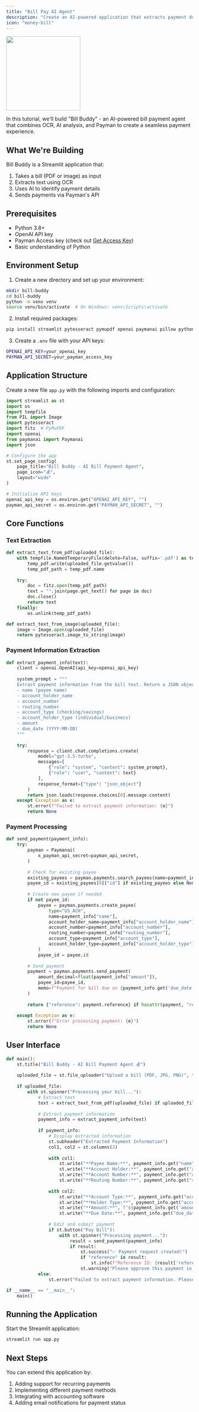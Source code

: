 ```yaml
---
title: "Bill Pay AI Agent"
description: "Create an AI-powered application that extracts payment details from bills and processes payments"
icon: "money-bill"
---
```


<Frame caption="Bill Buddy">
<img height="200" src="/images/bill-buddy.png" />
</Frame>

In this tutorial, we'll build "Bill Buddy" - an AI-powered bill payment agent that combines OCR, AI analysis, and Payman to create a seamless payment experience.

## What We're Building

Bill Buddy is a Streamlit application that:
1. Takes a bill (PDF or image) as input
2. Extracts text using OCR
3. Uses AI to identify payment details
4. Sends payments via Payman's API

## Prerequisites

- Python 3.8+
- OpenAI API key
- Payman Access key (check out [Get Access Key](/api-reference/get-access-key))
- Basic understanding of Python

## Environment Setup

1. Create a new directory and set up your environment:
```bash
mkdir bill-buddy
cd bill-buddy
python -m venv venv
source venv/bin/activate  # On Windows: venv\Scripts\activate
```

2. Install required packages:
```bash
pip install streamlit pytesseract pymupdf openai paymanai pillow python-dotenv
```

3. Create a `.env` file with your API keys:
```bash
OPENAI_API_KEY=your_openai_key
PAYMAN_API_SECRET=your_payman_access_key
```

## Application Structure

Create a new file `app.py` with the following imports and configuration:

```python
import streamlit as st
import os
import tempfile
from PIL import Image
import pytesseract
import fitz  # PyMuPDF
import openai
from paymanai import Paymanai
import json

# Configure the app
st.set_page_config(
    page_title="Bill Buddy - AI Bill Payment Agent",
    page_icon="💰",
    layout="wide"
)

# Initialize API keys
openai_api_key = os.environ.get("OPENAI_API_KEY", "")
payman_api_secret = os.environ.get("PAYMAN_API_SECRET", "")
```

## Core Functions

### Text Extraction

```python
def extract_text_from_pdf(uploaded_file):
    with tempfile.NamedTemporaryFile(delete=False, suffix='.pdf') as temp_pdf:
        temp_pdf.write(uploaded_file.getvalue())
        temp_pdf_path = temp_pdf.name
    
    try:
        doc = fitz.open(temp_pdf_path)
        text = "".join(page.get_text() for page in doc)
        doc.close()
        return text
    finally:
        os.unlink(temp_pdf_path)

def extract_text_from_image(uploaded_file):
    image = Image.open(uploaded_file)
    return pytesseract.image_to_string(image)
```

### Payment Information Extraction

```python
def extract_payment_info(text):
    client = openai.OpenAI(api_key=openai_api_key)
    
    system_prompt = """
    Extract payment information from the bill text. Return a JSON object with:
    - name (payee name)
    - account_holder_name
    - account_number
    - routing_number
    - account_type (checking/savings)
    - account_holder_type (individual/business)
    - amount
    - due_date (YYYY-MM-DD)
    """
    
    try:
        response = client.chat.completions.create(
            model="gpt-3.5-turbo",
            messages=[
                {"role": "system", "content": system_prompt},
                {"role": "user", "content": text}
            ],
            response_format={"type": "json_object"}
        )
        return json.loads(response.choices[0].message.content)
    except Exception as e:
        st.error(f"Failed to extract payment information: {e}")
        return None
```

### Payment Processing

```python
def send_payment(payment_info):
    try:
        payman = Paymanai(
            x_payman_api_secret=payman_api_secret,
        )
        
        # Check for existing payee
        existing_payees = payman.payments.search_payees(name=payment_info["name"])
        payee_id = existing_payees[0]["id"] if existing_payees else None
        
        # Create new payee if needed
        if not payee_id:
            payee = payman.payments.create_payee(
                type="US_ACH",
                name=payment_info["name"],
                account_holder_name=payment_info["account_holder_name"],
                account_number=payment_info["account_number"],
                routing_number=payment_info["routing_number"],
                account_type=payment_info["account_type"],
                account_holder_type=payment_info["account_holder_type"]
            )
            payee_id = payee.id
        
        # Send payment
        payment = payman.payments.send_payment(
            amount_decimal=float(payment_info["amount"]),
            payee_id=payee_id,
            memo=f"Payment for bill due on {payment_info.get('due_date', 'N/A')}"
        )
        
        return {"reference": payment.reference} if hasattr(payment, "reference") else {"status": "request_sent"}
            
    except Exception as e:
        st.error(f"Error processing payment: {e}")
        return None
```

## User Interface

```python
def main():
    st.title("Bill Buddy - AI Bill Payment Agent 💰")
    
    uploaded_file = st.file_uploader("Upload a bill (PDF, JPG, PNG)", type=["pdf", "jpg", "jpeg", "png"])
    
    if uploaded_file:
        with st.spinner("Processing your bill..."):
            # Extract text
            text = extract_text_from_pdf(uploaded_file) if uploaded_file.type == "application/pdf" else extract_text_from_image(uploaded_file)
            
            # Extract payment information
            payment_info = extract_payment_info(text)
            
            if payment_info:
                # Display extracted information
                st.subheader("Extracted Payment Information")
                col1, col2 = st.columns(2)
                
                with col1:
                    st.write("**Payee Name:**", payment_info.get("name", ""))
                    st.write("**Account Holder:**", payment_info.get("account_holder_name", ""))
                    st.write("**Account Number:**", payment_info.get("account_number", ""))
                    st.write("**Routing Number:**", payment_info.get("routing_number", ""))
                
                with col2:
                    st.write("**Account Type:**", payment_info.get("account_type", "checking"))
                    st.write("**Holder Type:**", payment_info.get("account_holder_type", "individual"))
                    st.write("**Amount:**", f"${payment_info.get('amount', 0.0):.2f}")
                    st.write("**Due Date:**", payment_info.get("due_date", ""))
                
                # Edit and submit payment
                if st.button("Pay Bill"):
                    with st.spinner("Processing payment..."):
                        result = send_payment(payment_info)
                        if result:
                            st.success("✅ Payment request created!")
                            if "reference" in result:
                                st.info(f"Reference ID: {result['reference']}")
                            st.warning("Please approve this payment in your [Payman Dashboard](https://app.paymanai.com)")
            else:
                st.error("Failed to extract payment information. Please try again with a clearer image or PDF.")

if __name__ == "__main__":
    main()
```

## Running the Application

Start the Streamlit application:
```bash
streamlit run app.py
```

## Next Steps

You can extend this application by:
1. Adding support for recurring payments
2. Implementing different payment methods
3. Integrating with accounting software
4. Adding email notifications for payment status

